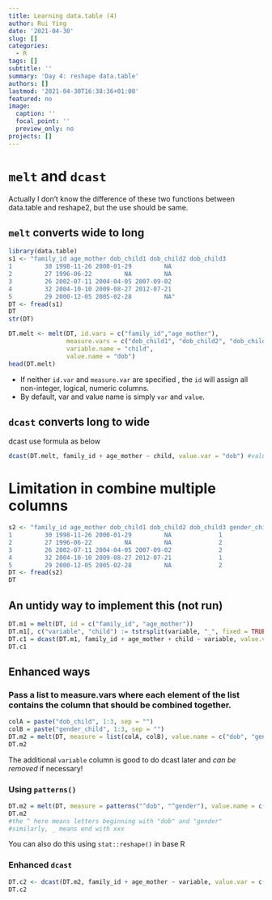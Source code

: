 ```yaml
---
title: Learning data.table (4)
author: Rui Ying
date: '2021-04-30'
slug: []
categories:
  - R
tags: []
subtitle: ''
summary: 'Day 4: reshape data.table'
authors: []
lastmod: '2021-04-30T16:38:36+01:00'
featured: no
image:
  caption: ''
  focal_point: ''
  preview_only: no
projects: []
---
```


# `melt` and `dcast`

Actually I don't know the difference of these two functions between data.table and reshape2, but the use should be same.

## `melt` converts wide to long

```r
library(data.table)
s1 <- "family_id age_mother dob_child1 dob_child2 dob_child3
1         30 1998-11-26 2000-01-29         NA
2         27 1996-06-22         NA         NA
3         26 2002-07-11 2004-04-05 2007-09-02
4         32 2004-10-10 2009-08-27 2012-07-21
5         29 2000-12-05 2005-02-28         NA"
DT <- fread(s1)
DT
str(DT)

DT.melt <- melt(DT, id.vars = c("family_id","age_mother"),
                measure.vars = c("dob_child1", "dob_child2", "dob_child3"),
                variable.name = "child",
                value.name = "dob")
head(DT.melt)
```

- If neither `id.var` and `measure.var` are specified , the `id` will assign all non-integer, logical, numeric columns.
- By default, var and value name is simply `var` and `value`.

## `dcast` converts long to wide

dcast use formula as below
```r
dcast(DT.melt, family_id + age_mother ~ child, value.var = "dob") #value.var is the variable to fill all cells
```
# Limitation in combine multiple columns
```r
s2 <- "family_id age_mother dob_child1 dob_child2 dob_child3 gender_child1 gender_child2 gender_child3
1         30 1998-11-26 2000-01-29         NA             1             2            NA
2         27 1996-06-22         NA         NA             2            NA            NA
3         26 2002-07-11 2004-04-05 2007-09-02             2             2             1
4         32 2004-10-10 2009-08-27 2012-07-21             1             1             1
5         29 2000-12-05 2005-02-28         NA             2             1            NA"
DT <- fread(s2)
DT
```


## An untidy way to implement this (not run)
```r
DT.m1 = melt(DT, id = c("family_id", "age_mother"))
DT.m1[, c("variable", "child") := tstrsplit(variable, "_", fixed = TRUE)] #I don't even understand this weird function tstrsplit
DT.c1 = dcast(DT.m1, family_id + age_mother + child ~ variable, value.var = "value")
DT.c1
```

## Enhanced ways

### Pass a list to measure.vars where each element of the list contains the column that should be combined together.
```r
colA = paste("dob_child", 1:3, sep = "")
colB = paste("gender_child", 1:3, sep = "")
DT.m2 = melt(DT, measure = list(colA, colB), value.name = c("dob", "gender")) #notice the measure paramter instead of measure.var
DT.m2
```

The additional `variable` column is good to do dcast later and *can be removed* if necessary!

### Using `patterns()`
```r
DT.m2 = melt(DT, measure = patterns("^dob", "^gender"), value.name = c("dob", "gender"))
DT.m2
#the ^ here means letters beginning with "dob" and "gender"
#similarly, _ means end with xxx
```

You can also do this using `stat::reshape()` in base R

### Enhanced `dcast`

```r
DT.c2 <- dcast(DT.m2, family_id + age_mother ~ variable, value.var = c("dob", "gender") )
DT.c2
```
### 
